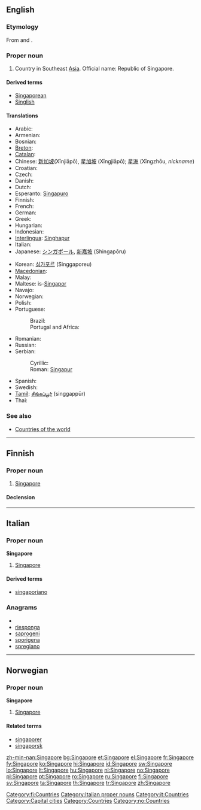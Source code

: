==English==
{{wikipedia}}

===Etymology===
From {{etyl|sa}} {{term|sc=Deva|सिंह|tr=siṃhá||lion|lang=sa}} and {{term|sc=Deva|पुर|tr=pura||city|lang=sa}}.

===Proper noun===
{{en-proper-noun}}

# Country in Southeast [[Asia]]. Official name: Republic of Singapore.

====Derived terms====
* [[Singaporean]]
* [[Singlish]]

====Translations====
{{trans-top|Republic of Singapore}}
* Arabic: {{t-|ar|سنغافورة|tr=(Sīnghaafora}}
* Armenian: {{t-|hy|Սինգապուր|tr=Singapur}}
* Bosnian: {{t-|bs|Singapur|m}}
* [[Breton]]: {{t-|br|Singapour|xs=Breton}}
* [[Catalan]]: {{t-|ca|Singapur}}
* Chinese: [[新加坡]](Xīnjiāpō), [[星加坡]] (Xīngjiāpō); [[星洲]] (Xīngzhōu, ''nickname'')
* Croatian: {{t+|hr|Singapur|m}}
* Czech: {{t-|cs|Singapur|m}}
* Danish: {{t-|da|Singapore}}
* Dutch: {{t+|nl|Singapore}}
* Esperanto: [[Singapuro]]
* Finnish: {{t+|fi|Singapore}}
* French: {{t+|fr|Singapour|m}}
* German: {{t+|de|Singapur}}
* Greek: {{t+|el|Σιγκαπούρη|f|tr=Singapoúri}}
* Hungarian: {{t+|hu|Szingapúr}}
* Indonesian: {{t-|id|Singapura|xs=Indonesian}}
* [[Interlingua]]: [[Singhapur]]
* Italian: {{t-|it|Singapore|f}}
* Japanese: [[シンガポール]], [[新嘉坡]] (Shingapōru)
{{trans-mid}}
* Korean: [[싱가포르]] (Singgaporeu)
* [[Macedonian]]: {{t+|mk|Сингапур|m|tr=Síngapur}}
* Malay: {{t-|ms|Singapura|xs=Malay}}
* Maltese: is-[[Singapor]]
* Navajo: {{tø|nv|Sį́ʼgaboo}}
* Norwegian: {{t+|no|Singapore}}
* Polish: {{t+|pl|Singapur}}
* Portuguese:
*: Brazil: {{t|pt|Cingapura|f}}
*: Portugal and Africa: {{t+|pt|Singapura|f}}
* Romanian: {{t+|ro|Singapore}}
* Russian: {{t+|ru|Сингапур|m|tr=Singapúr}}
* Serbian:
*: Cyrillic: {{t-|sr|Сингапур|m|sc=Cyrl}}
*: Roman: [[Singapur#Serbian|Singapur]] {{m}}
* Spanish: {{t+|es|Singapur|m}}
* Swedish: {{t+|sv|Singapore}}
* [[Tamil]]: [[சிங்கப்பூர்]] (singgappūr)
* Thai: {{t|th|สิงคโปร์|tr=sĭngkábpoh}}
{{trans-bottom}}

===See also===
* [[Appendix:Countries of the world|Countries of the world]]

----

==Finnish==
{{wikipedia|lang=fi}}

===Proper noun===
{{infl|fi|proper noun}}

# [[#English|Singapore]]

====Declension====
{{fi-decl-nalle|Singapor|np=1}}

[[Category:fi:Countries]]

----

==Italian==
{{wikipedia|lang=it}}

===Proper noun===
'''Singapore''' {{m}}

# [[#English|Singapore]]

====Derived terms====
* [[singaporiano]]

===Anagrams===
* {{alphagram|aeginoprs}}
* [[riesponga#Italian|riesponga]]
* [[saprogeni#Italian|saprogeni]]
* [[sporigena#Italian|sporigena]]
* [[spregiano#Italian|spregiano]]

[[Category:Italian proper nouns]]
[[Category:it:Countries]]

----

==Norwegian==

===Proper noun===
'''Singapore'''

# [[#English|Singapore]]

====Related terms====
* [[singaporer]]
* [[singaporsk]]

[[Category:Capital cities]]
[[Category:Countries]]
[[Category:no:Countries]]

[[zh-min-nan:Singapore]]
[[bg:Singapore]]
[[et:Singapore]]
[[el:Singapore]]
[[fr:Singapore]]
[[fy:Singapore]]
[[ko:Singapore]]
[[hi:Singapore]]
[[id:Singapore]]
[[sw:Singapore]]
[[lo:Singapore]]
[[lt:Singapore]]
[[hu:Singapore]]
[[nl:Singapore]]
[[no:Singapore]]
[[pl:Singapore]]
[[pt:Singapore]]
[[ro:Singapore]]
[[ru:Singapore]]
[[fi:Singapore]]
[[sv:Singapore]]
[[ta:Singapore]]
[[th:Singapore]]
[[tr:Singapore]]
[[zh:Singapore]]